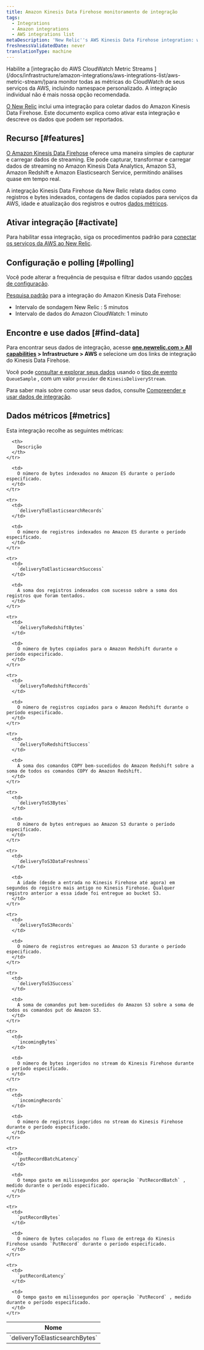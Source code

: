 ```yaml
---
title: Amazon Kinesis Data Firehose monitoramento de integração
tags:
  - Integrations
  - Amazon integrations
  - AWS integrations list
metaDescription: 'New Relic''s AWS Kinesis Data Firehose integration: what data it reports, and how to enable it.'
freshnessValidatedDate: never
translationType: machine
---
```


<Callout variant="important">
  Habilite a [integração do AWS CloudWatch Metric Streams ](/docs/infrastructure/amazon-integrations/aws-integrations-list/aws-metric-stream/)para monitor todas as métricas do CloudWatch de seus serviços da AWS, incluindo namespace personalizado. A integração individual não é mais nossa opção recomendada.
</Callout>

[O New Relic](/docs/infrastructure/integrations-getting-started/getting-started/introduction-infrastructure-integrations) inclui uma integração para coletar dados do Amazon Kinesis Data Firehose. Este documento explica como ativar esta integração e descreve os dados que podem ser reportados.

## Recurso [#features]

[O Amazon Kinesis Data Firehose](https://aws.amazon.com/kinesis/firehose/) oferece uma maneira simples de capturar e carregar dados de streaming. Ele pode capturar, transformar e carregar dados de streaming no Amazon Kinesis Data Analytics, Amazon S3, Amazon Redshift e Amazon Elasticsearch Service, permitindo análises quase em tempo real.

A integração Kinesis Data Firehose da New Relic relata dados como registros e bytes indexados, contagens de dados copiados para serviços da AWS, idade e atualização dos registros e outros [dados métricos](#metrics).

## Ativar integração [#activate]

Para habilitar essa integração, siga os procedimentos padrão para [conectar os serviços da AWS ao New Relic](/docs/infrastructure/infrastructure-integrations/getting-started/connect-aws-integrations-infrastructure).

## Configuração e polling [#polling]

Você pode alterar a frequência de pesquisa e filtrar dados usando [opções de configuração](/docs/integrations/new-relic-integrations/getting-started/configure-polling-frequency-data-collection-cloud-integrations).

[Pesquisa padrão](/docs/infrastructure/amazon-integrations/aws-integrations-list/aws-polling-intervals-infrastructure-integrations) para a integração do Amazon Kinesis Data Firehose:

* Intervalo de sondagem New Relic : 5 minutos
* Intervalo de dados do Amazon CloudWatch: 1 minuto

## Encontre e use dados [#find-data]

Para encontrar seus dados de integração, acesse <DNT>**[one.newrelic.com > All capabilities](https://one.newrelic.com/all-capabilities) > Infrastructure > AWS**</DNT> e selecione um dos links de integração do Kinesis Data Firehose.

Você pode [consultar e explorar seus dados](/docs/using-new-relic/data/understand-data/query-new-relic-data) usando o [tipo de evento](/docs/data-apis/understand-data/new-relic-data-types/#event-data) `QueueSample` , com um valor `provider` de `KinesisDeliveryStream`.

Para saber mais sobre como usar seus dados, consulte [Compreender e usar dados de integração](/docs/infrastructure/integrations/find-use-infrastructure-integration-data).

## Dados métricos [#metrics]

Esta integração recolhe as seguintes métricas:

<table>
  <thead>
    <tr>
      <th style={{ width: "315" }}>
        Nome
      </th>

      <th>
        Descrição
      </th>
    </tr>
  </thead>

  <tbody>
    <tr>
      <td>
        `deliveryToElasticsearchBytes`
      </td>

      <td>
        O número de bytes indexados no Amazon ES durante o período especificado.
      </td>
    </tr>

    <tr>
      <td>
        `deliveryToElasticsearchRecords`
      </td>

      <td>
        O número de registros indexados no Amazon ES durante o período especificado.
      </td>
    </tr>

    <tr>
      <td>
        `deliveryToElasticsearchSuccess`
      </td>

      <td>
        A soma dos registros indexados com sucesso sobre a soma dos registros que foram tentados.
      </td>
    </tr>

    <tr>
      <td>
        `deliveryToRedshiftBytes`
      </td>

      <td>
        O número de bytes copiados para o Amazon Redshift durante o período especificado.
      </td>
    </tr>

    <tr>
      <td>
        `deliveryToRedshiftRecords`
      </td>

      <td>
        O número de registros copiados para o Amazon Redshift durante o período especificado.
      </td>
    </tr>

    <tr>
      <td>
        `deliveryToRedshiftSuccess`
      </td>

      <td>
        A soma dos comandos COPY bem-sucedidos do Amazon Redshift sobre a soma de todos os comandos COPY do Amazon Redshift.
      </td>
    </tr>

    <tr>
      <td>
        `deliveryToS3Bytes`
      </td>

      <td>
        O número de bytes entregues ao Amazon S3 durante o período especificado.
      </td>
    </tr>

    <tr>
      <td>
        `deliveryToS3DataFreshness`
      </td>

      <td>
        A idade (desde a entrada no Kinesis Firehose até agora) em segundos do registro mais antigo no Kinesis Firehose. Qualquer registro anterior a essa idade foi entregue ao bucket S3.
      </td>
    </tr>

    <tr>
      <td>
        `deliveryToS3Records`
      </td>

      <td>
        O número de registros entregues ao Amazon S3 durante o período especificado.
      </td>
    </tr>

    <tr>
      <td>
        `deliveryToS3Success`
      </td>

      <td>
        A soma de comandos put bem-sucedidos do Amazon S3 sobre a soma de todos os comandos put do Amazon S3.
      </td>
    </tr>

    <tr>
      <td>
        `incomingBytes`
      </td>

      <td>
        O número de bytes ingeridos no stream do Kinesis Firehose durante o período especificado.
      </td>
    </tr>

    <tr>
      <td>
        `incomingRecords`
      </td>

      <td>
        O número de registros ingeridos no stream do Kinesis Firehose durante o período especificado.
      </td>
    </tr>

    <tr>
      <td>
        `putRecordBatchLatency`
      </td>

      <td>
        O tempo gasto em milissegundos por operação `PutRecordBatch` , medido durante o período especificado.
      </td>
    </tr>

    <tr>
      <td>
        `putRecordBytes`
      </td>

      <td>
        O número de bytes colocados no fluxo de entrega do Kinesis Firehose usando `PutRecord` durante o período especificado.
      </td>
    </tr>

    <tr>
      <td>
        `putRecordLatency`
      </td>

      <td>
        O tempo gasto em milissegundos por operação `PutRecord` , medido durante o período especificado.
      </td>
    </tr>
  </tbody>
</table>
